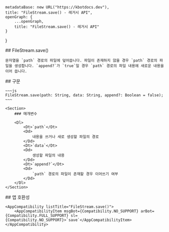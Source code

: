 
    metadataBase: new URL("https://kbotdocs.dev"),
    title: "FileStream.save() - 레거시 API",
    openGraph: {
        ...openGraph,
        title: "FileStream.save() - 레거시 API"
    }
}

<Section>
    ## FileStream.save()

    문자열을 `path` 경로의 파일에 덮어씁니다. 파일이 존재하지 않을 경우 `path` 경로의 파일을 생성합니다. `append?`가 `true`일 경우 `path` 경로의 파일 내용에 새로운 내용을 이어 씁니다.
</Section>
<Section>
    ## 구문

    ~~~js
    FileStream.save(path: String, data: String, append?: Boolean = false);
    ~~~

    <Section>
        ### 매개변수

        <Dl>
            <Dt>`path`</Dt>
            <Dd>
                내용을 쓰거나 새로 생성할 파일의 경로
            </Dd>
            <Dt>`data`</Dt>
            <Dd>
                생성할 파일의 내용
            </Dd>
            <Dt>`append?`</Dt>
            <Dd>
                `path` 경로의 파일이 존재할 경우 이어쓰기 여부
            </Dd>
        </Dl>
    </Section>
</Section>
<Section>
    ## 앱 호환성

    <AppCompatibility listTitle="FileStream.save()">
        <AppCompatibilityItem msgBot={Compatibility.NO_SUPPORT} arBot={Compatibility.FULL_SUPPORT} sl={Compatibility.NO_SUPPORT}>`save`</AppCompatibilityItem>
    </AppCompatibility>
</Section>